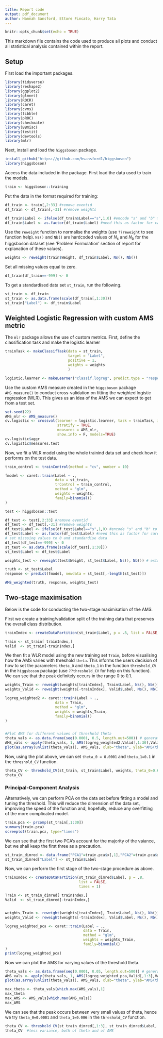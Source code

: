 ```yaml
---
title: Report code
output: pdf_document
author: Hannah Sansford, Ettore Fincato, Harry Tata
---
```


```r
knitr::opts_chunk$set(echo = TRUE)
```

This markdown file contains the code used to produce all plots and conduct all statistical analysis contained within the report.

## Setup

First load the important packages.
```r
library(tidyverse)
library(reshape2)
library(ggplot2)
library(glmnet)
library(ROCR)
library(caret)
library(cvms)
library(tibble)
library(pROC)
library(checkmate)
library(BBmisc)
library(testit)
library(devtools)
library(mlr)
```
Next, install and load the `higgsboson` package.
```r
install_github("https://github.com/hsansford1/higgsboson")
library(higgsboson)
```
Access the data included in the package. First load the data used to train the models.
```r
train <- higgsboson::training
```
Put the data in the format required for training: 

```r
df_train <- train[,2:33] #remove eventid
df_train <- df_train[,-31] #remove weights

df_train$Label <- ifelse(df_train$Label=="s",1,0) #encode "s" and "b" to 1 - 0 (resp.) 
df_train$Label <- as.factor(df_train$Label) #need this as factor for caret package
```

Use the `reweight` function to normalise the weights (use `??reweight` to see function help). `Ns()` and `Nb()` are hardcoded values of $N_s$ and $N_b$ for the higgsboson dataset (see 'Problem Formulation' section of report for explanation of these values).

```r
weights <- reweight(train$Weight, df_train$Label, Ns(), Nb()) 
```
Set all missing values equal to zero.
```r
df_train[df_train==-999] <- 0
```
To get a standardised data set `st_train`, run the following.
```r
st_train <- df_train
st_train <- as.data.frame(scale(df_train[,1:30])) 
st_train["Label"] <- df_train$Label
```

## Weighted Logistic Regression with custom AMS metric

The `mlr` package allows the use of custom metrics. First, define the classification task and make the logistic learner
```r
trainTask <- makeClassifTask(data = st_train,
                             target = "Label",
                             positive = 1,
                             weights = weights
                             )

logistic.learner <- makeLearner("classif.logreg", predict.type = "response")
```
Use the custom AMS measure created in the `higgsboson` package `AMS_measure()` to conduct cross-validation on fitting the weighted logistic regression (WLR). This gives us an idea of the AMS we can expect to get from a test set.
```r
set.seed(22)
AMS_mlr <- AMS_measure()
cv.logistic <- crossval(learner = logistic.learner, task = trainTask, iters = 5,
                        stratify = TRUE,
                        measures = AMS_mlr,
                        show.info = F, models=TRUE)
cv.logistic$aggr      
cv.logistic$measures.test

```
Now, we fit a WLR model using the whole trainind data set and check how it performs on the test data.
```r
train_control <- trainControl(method = "cv", number = 10)

fmodel <- caret::train(Label ~ .,
                       data = st_train,
                       trControl = train_control,
                       method = "glm",
                       weights = weights,
                       family=binomial()
)

test <- higgsboson::test

df_test <- test[,2:33] #remove eventid
df_test <- df_test[,-31] #remove weights
df_test$Label <- ifelse(df_test$Label=="s",1,0) #encode "s" and "b" to 1 - 0 (resp.) for logistic regresion
df_test$Label <- as.factor(df_test$Label) #need this as factor for caret
# set misssing values to 0 and standardise data
df_test[df_test==-999] <- 0
st_test <- as.data.frame(scale(df_test[,1:30]))
st_test$Label <- df_test$Label

weights_test <- reweight(test$Weight, st_test$Label, Ns(), Nb()) # extract weights

truth <- st_test$Label
response <- predict(fmodel, newdata = st_test[,-length(st_test)])

AMS_weighted(truth, response, weights_test) 

```
## Two-stage maximisation

Below is the code for conducting the two-stage maximisation of the AMS. 

First we create a training/validation split of the training data that preserves the overall class distribution.

```r
trainIndex <- createDataPartition(st_train$Label, p = .8, list = FALSE, times = 1)

Train <- st_train[ trainIndex,]
Valid  <- st_train[-trainIndex,]
```

We then fit a WLR model using the new training set `Train`, before visualising how the AMS varies with threshold `theta`. This informs the users decision of how to set the parameters `theta_0` and `theta_1` in the function `threshold_CV` in the `higgsboson` package (use `??threshold_CV` for help on this function). We can see that the peak definitely occurs in the range 0 to 0.1.
```r
weights_Train <- reweight(weights[trainIndex], Train$Label, Ns(), Nb())
weights_Valid <- reweight(weights[-trainIndex], Valid$Label, Ns(), Nb())

logreg_weighted2 <- caret::train(Label ~ .,
                       data = Train,
                       method = "glm",
                       weights = weights_Train,
                       family=binomial()
)


#Plot AMS for different values of threshold theta
theta_vals <- as.data.frame(seq(0.0001, 0.5, length.out=500)) # generate small sample thresholds theta
AMS_vals <- apply(theta_vals, 1, AMS(logreg_weighted2,Valid[,1:30],Valid[31], weights_Valid)) #compute AMS(theta)
plot(as.array(unlist(theta_vals)), AMS_vals, xlab="theta", ylab="AMS(theta)", pch=19) #plot it

```

Now, using the plot above, we can set `theta_0 = 0.0001` and `theta_1=0.1` in the `threshold_CV` function.

```r
theta_CV <- threshold_CV(st_train, st_train$Label, weights, theta_0=0.0001, theta_1=0.1, n=100)
theta_CV
```

### Principal-Component Analysis

Alternatively, we can perform PCA on the data set before fitting a model and tuning the threshold. This will reduce the dimension of the data set, improving the speed of the function and, hopefully, reduce any overfitting of the more complicated model.

```r
train.pca <- prcomp(st_train[,1:30])
summary(train.pca)
screeplot(train.pca, type="lines")
```
We can see that the first two PCA's account for the majority of the vaiance, but we shall keep the first three as a precaution.

```r
st_train_dimred <- data.frame("PCA1"=train.pca$x[,1],"PCA2"=train.pca$x[,2],"PCA3"=train.pca$x[,3])
st_train_dimred["Label"] <- st_train$Label
```

Now, we can perform the first stage of the two-stage procedure as above.

```r
trainIndex <- createDataPartition(st_train_dimred$Label, p = .8,
                                  list = FALSE,
                                  times = 1)

Train <- st_train_dimred[ trainIndex,]
Valid  <- st_train_dimred[-trainIndex,]


weights_Train <- reweight(weights[trainIndex], Train$Label, Ns(), Nb())
weights_Valid <- reweight(weights[-trainIndex], Valid$Label, Ns(), Nb())

logreg_weighted_pca <- caret::train(Label ~ .,
                                    data = Train,
                                    method = "glm",
                                    weights = weights_Train,
                                    family=binomial()
)
print(logreg_weighted_pca)
```

Now we can plot the AMS for varying values of the threshold theta.
```r

theta_vals <- as.data.frame(seq(0.0001, 0.05, length.out=500)) # generate small sample thresholds theta
AMS_vals <- apply(theta_vals, 1, AMS(logreg_weighted_pca,Valid[,1:3],Valid[4], weights_Valid)) #compute AMS(theta)
plot(as.array(unlist(theta_vals)), AMS_vals, xlab="theta", ylab="AMS(theta)", pch=19) #plot it

max_theta <- theta_vals[which.max(AMS_vals),1]
max_theta
max_AMS <- AMS_vals[which.max(AMS_vals)]
max_AMS
```
We can see that the peak occurs between very small values of theta, hence we try `theta_0=0.0001` and `theta_1=0.006` in the `threshold_CV` function.

```r

theta_CV <- threshold_CV(st_train_dimred[,1:3], st_train_dimred$Label, weights=weights, theta_0=0.0001, theta_1=0.006, k=5, n=100)
theta_CV  #less variance, both of theta and of AMS
```

